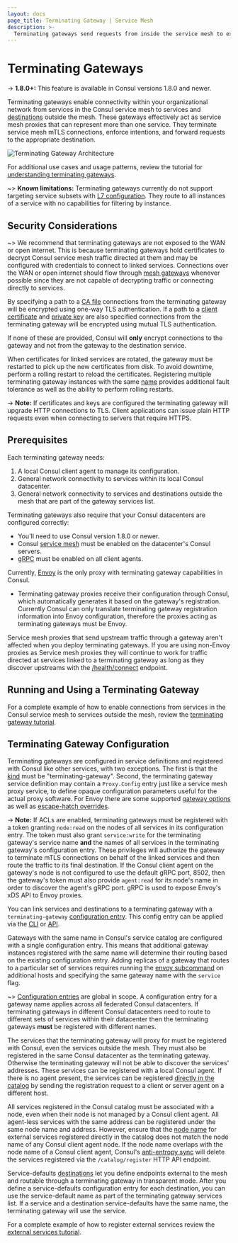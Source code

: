 ```yaml
---
layout: docs
page_title: Terminating Gateway | Service Mesh
description: >-
  Terminating gateways send requests from inside the service mesh to external network locations and services outside the mesh. Learn about requirements and terminating gateway interactions with Consul's service catalog.
---
```


# Terminating Gateways

-> **1.8.0+:** This feature is available in Consul versions 1.8.0 and newer.

Terminating gateways enable connectivity within your organizational network from services in the Consul service mesh to
services and [destinations](/consul/docs/reference/config-entry/service-defaults#terminating-gateway-destination) outside the mesh. These gateways effectively act as service mesh proxies that can
represent more than one service. They terminate service mesh mTLS connections, enforce intentions,
and forward requests to the appropriate destination.

![Terminating Gateway Architecture](/img/terminating-gateways.png)

For additional use cases and usage patterns, review the tutorial for
[understanding terminating gateways](/consul/tutorials/developer-mesh/service-mesh-terminating-gateways?utm_source=docs).

~> **Known limitations:** Terminating gateways currently do not support targeting service subsets with
[L7 configuration](/consul/docs/manage-traffic). They route to all instances of a service with no capabilities
for filtering by instance.

## Security Considerations

~> We recommend that terminating gateways are not exposed to the WAN or open internet. This is because terminating gateways
hold certificates to decrypt Consul service mesh traffic directed at them and may be configured with credentials to connect
to linked services. Connections over the WAN or open internet should flow through [mesh gateways](/consul/docs/east-west/mesh-gateway)
whenever possible since they are not capable of decrypting traffic or connecting directly to services.

By specifying a path to a [CA file](/consul/docs/reference/config-entry/terminating-gateway#cafile) connections
from the terminating gateway will be encrypted using one-way TLS authentication. If a path to a
[client certificate](/consul/docs/reference/config-entry/terminating-gateway#certfile)
and [private key](/consul/docs/reference/config-entry/terminating-gateway#keyfile) are also specified connections
from the terminating gateway will be encrypted using mutual TLS authentication.

If none of these are provided, Consul will **only** encrypt connections to the gateway and not
from the gateway to the destination service.

When certificates for linked services are rotated, the gateway must be restarted to pick up the new certificates from disk.
To avoid downtime, perform a rolling restart to reload the certificates. Registering multiple terminating gateway instances
with the same [name](/consul/commands/connect/envoy#service) provides additional fault tolerance
as well as the ability to perform rolling restarts.

-> **Note:** If certificates and keys are configured the terminating gateway will upgrade HTTP connections to TLS.
Client applications can issue plain HTTP requests even when connecting to servers that require HTTPS.

## Prerequisites

Each terminating gateway needs:

1. A local Consul client agent to manage its configuration.
2. General network connectivity to services within its local Consul datacenter.
3. General network connectivity to services and destinations outside the mesh that are part of the gateway services list.

Terminating gateways also require that your Consul datacenters are configured correctly:

- You'll need to use Consul version 1.8.0 or newer.
- Consul [service mesh](/consul/docs/reference/agent/configuration-file/service-mesh#connect) must be enabled on the datacenter's Consul servers.
- [gRPC](/consul/docs/reference/agent/configuration-file/general#grpc_port) must be enabled on all client agents.

Currently, [Envoy](https://www.envoyproxy.io/) is the only proxy with terminating gateway capabilities in Consul.

- Terminating gateway proxies receive their configuration through Consul, which
  automatically generates it based on the gateway's registration. Currently Consul
  can only translate terminating gateway registration information into Envoy
  configuration, therefore the proxies acting as terminating gateways must be Envoy.

Service mesh proxies that send upstream traffic through a gateway aren't
affected when you deploy terminating gateways. If you are using non-Envoy proxies as
Service mesh proxies they will continue to work for traffic directed at services linked to
a terminating gateway as long as they discover upstreams with the
[/health/connect](/consul/api-docs/health#list-nodes-for-connect-capable-service) endpoint.

## Running and Using a Terminating Gateway

For a complete example of how to enable connections from services in the Consul service mesh to
services outside the mesh, review the [terminating gateway tutorial](/consul/tutorials/developer-mesh/terminating-gateways-connect-external-services).

## Terminating Gateway Configuration

Terminating gateways are configured in service definitions and registered with Consul like other services, with two exceptions.
The first is that the [kind](/consul/api-docs/agent/service#kind) must be "terminating-gateway". Second,
the terminating gateway service definition may contain a `Proxy.Config` entry just like a
service mesh proxy service, to define opaque configuration parameters useful for the actual proxy software.
For Envoy there are some supported [gateway options](/consul/docs/connect/proxies/envoy#gateway-options) as well as
[escape-hatch overrides](/consul/docs/connect/proxies/envoy#escape-hatch-overrides).

-> **Note:** If ACLs are enabled, terminating gateways must be registered with a token granting `node:read` on the nodes
of all services in its configuration entry. The token must also grant `service:write` for the terminating gateway's service name **and**
the names of all services in the terminating gateway's configuration entry. These privileges will authorize the gateway
to terminate mTLS connections on behalf of the linked services and then route the traffic to its final destination.
If the Consul client agent on the gateway's node is not configured to use the default gRPC port, 8502, then the gateway's token
must also provide `agent:read` for its node's name in order to discover the agent's gRPC port. gRPC is used to expose Envoy's xDS API to Envoy proxies.

You can link services and destinations to a terminating gateway with a `terminating-gateway`
[configuration entry](/consul/docs/reference/config-entry/terminating-gateway). This config entry can be applied via the
[CLI](/consul/commands/config/write) or [API](/consul/api-docs/config#apply-configuration).

Gateways with the same name in Consul's service catalog are configured with a single configuration entry.
This means that additional gateway instances registered with the same name will determine their routing based on the existing configuration entry.
Adding replicas of a gateway that routes to a particular set of services requires running the
[envoy subcommand](/consul/commands/connect/envoy#terminating-gateways) on additional hosts and specifying
the same gateway name with the `service` flag.

~> [Configuration entries](/consul/docs/fundamentals/config-entry) are global in scope. A configuration entry for a gateway name applies
across all federated Consul datacenters. If terminating gateways in different Consul datacenters need to route to different
sets of services within their datacenter then the terminating gateways **must** be registered with different names.

The services that the terminating gateway will proxy for must be registered with Consul, even the services outside the mesh. They must also be registered
in the same Consul datacenter as the terminating gateway. Otherwise the terminating gateway will not be able to
discover the services' addresses. These services can be registered with a local Consul agent.
If there is no agent present, the services can be registered [directly in the catalog](/consul/api-docs/catalog#register-entity)
by sending the registration request to a client or server agent on a different host.

All services registered in the Consul catalog must be associated with a node, even when their node is
not managed by a Consul client agent. All agent-less services with the same address can be registered under the same node name and address.
However, ensure that the [node name](/consul/api-docs/catalog#node) for external services registered directly in the catalog
does not match the node name of any Consul client agent node. If the node name overlaps with the node name of a Consul client agent,
Consul's [anti-entropy sync](/consul/docs/concept/consistency) will delete the services registered via the `/catalog/register` HTTP API endpoint.

Service-defaults [destinations](/consul/docs/reference/config-entry/service-defaults#destination) let you
define endpoints external to the mesh and routable through a terminating gateway in transparent mode.
After you define a service-defaults configuration entry for each destination, you can use the service-default name as part of the terminating gateway services list.
If a service and a destination service-defaults have the same name, the terminating gateway will use the service.

For a complete example of how to register external services review the
[external services tutorial](/consul/tutorials/developer-discovery/service-registration-external-services).
